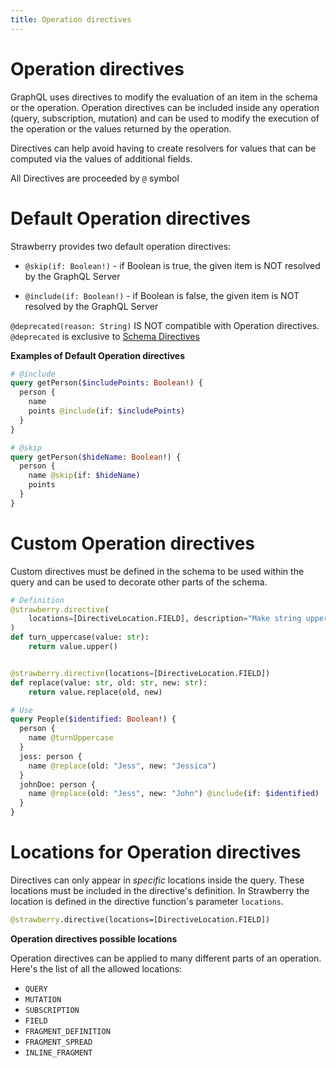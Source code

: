 ```yaml
---
title: Operation directives
---
```


# Operation directives

GraphQL uses directives to modify the evaluation of an item in the schema or the
operation. Operation directives can be included inside any operation (query,
subscription, mutation) and can be used to modify the execution of the operation
or the values returned by the operation.

Directives can help avoid having to create resolvers for values that can be
computed via the values of additional fields.

All Directives are proceeded by `@` symbol

# Default Operation directives

Strawberry provides two default operation directives:

- `@skip(if: Boolean!)` - if Boolean is true, the given item is NOT resolved by
  the GraphQL Server

- `@include(if: Boolean!)` - if Boolean is false, the given item is NOT resolved
  by the GraphQL Server

<Note>


`@deprecated(reason: String)` IS NOT compatible with Operation directives.
`@deprecated` is exclusive to [Schema Directives](/docs/types/schema-directives)

</Note>


**Examples of Default Operation directives**

```graphql
# @include
query getPerson($includePoints: Boolean!) {
  person {
    name
    points @include(if: $includePoints)
  }
}

# @skip
query getPerson($hideName: Boolean!) {
  person {
    name @skip(if: $hideName)
    points
  }
}
```

# Custom Operation directives

Custom directives must be defined in the schema to be used within the query and
can be used to decorate other parts of the schema.

```python
# Definition
@strawberry.directive(
    locations=[DirectiveLocation.FIELD], description="Make string uppercase"
)
def turn_uppercase(value: str):
    return value.upper()


@strawberry.directive(locations=[DirectiveLocation.FIELD])
def replace(value: str, old: str, new: str):
    return value.replace(old, new)
```

```graphql
# Use
query People($identified: Boolean!) {
  person {
    name @turnUppercase
  }
  jess: person {
    name @replace(old: "Jess", new: "Jessica")
  }
  johnDoe: person {
    name @replace(old: "Jess", new: "John") @include(if: $identified)
  }
}
```

# Locations for Operation directives

Directives can only appear in *specific* locations inside the query. These
locations must be included in the directive's definition. In Strawberry the
location is defined in the directive function's parameter `locations`.

```graphql
@strawberry.directive(locations=[DirectiveLocation.FIELD])
```

**Operation directives possible locations**

Operation directives can be applied to many different parts of an operation.
Here's the list of all the allowed locations:

- `QUERY`
- `MUTATION`
- `SUBSCRIPTION`
- `FIELD`
- `FRAGMENT_DEFINITION`
- `FRAGMENT_SPREAD`
- `INLINE_FRAGMENT`